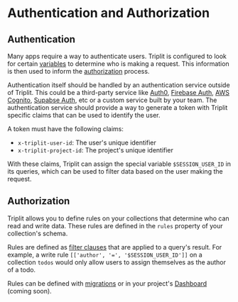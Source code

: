 # Authentication and Authorization

## Authentication

Many apps require a way to authenticate users. Triplit is configured to look for certain [variables](/fetching-data/queries#variables) to determine who is making a request. This information is then used to inform the [authorization](#authorization) process.

Authentication itself should be handled by an authentication service outside of Triplit. This could be a third-party service like [Auth0](https://auth0.com/), [Firebase Auth](https://firebase.google.com/products/auth), [AWS Cognito](https://aws.amazon.com/cognito/), [Supabse Auth](https://supabase.com/docs/guides/auth), etc or a custom service built by your team. The authentication service should provide a way to generate a token with Triplit specific claims that can be used to identify the user.

A token must have the following claims:

- `x-triplit-user-id`: The user's unique identifier
- `x-triplit-project-id`: The project's unique identifier

With these claims, Triplit can assign the special variable `$SESSION_USER_ID` in its queries, which can be used to filter data based on the user making the request.

## Authorization

Triplit allows you to define rules on your collections that determine who can read and write data. These rules are defined in the `rules` property of your collection's schema.

Rules are defined as [filter clauses](/fetching-data/queries#filtering) that are applied to a query's result. For example, a write rule `[['author', '=', '$SESSION_USER_ID']]` on a collection `todos` would only allow users to assign themselves as the author of a todo.

Rules can be defined with [migrations](/guides/migrations) or in your project's [Dashboard](https://www.triplit.dev/dashboard) (coming soon).
